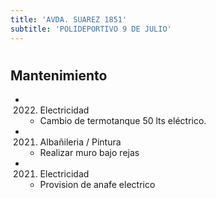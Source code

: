 ```yaml
---
title: 'AVDA. SUAREZ 1851'
subtitle: 'POLIDEPORTIVO 9 DE JULIO'
---
```


#


## Mantenimiento

*  (2022) Electricidad 
    + Cambio de termotanque 50 lts eléctrico.

*  (2021) Albañileria / Pintura 
    + Realizar muro bajo rejas

*  (2021) Electricidad 
    + Provision de anafe electrico



